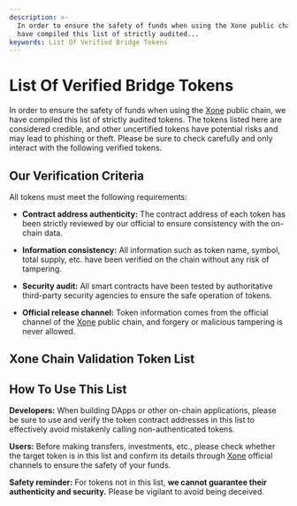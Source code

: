 ```yaml
---
description: >-
  In order to ensure the safety of funds when using the Xone public chain, we
  have compiled this list of strictly audited...
keywords: List Of Verified Bridge Tokens
---
```


# List Of Verified Bridge Tokens

In order to ensure the safety of funds when using the [Xone](https://xone.org/) public chain, we have compiled this list of strictly audited tokens. The tokens listed here are considered credible, and other uncertified tokens have potential risks and may lead to phishing or theft. Please be sure to check carefully and only interact with the following verified tokens.

## Our Verification Criteria

All tokens must meet the following requirements:

- **Contract address authenticity:** The contract address of each token has been strictly reviewed by our official to ensure consistency with the on-chain data.

- **Information consistency:** All information such as token name, symbol, total supply, etc. have been verified on the chain without any risk of tampering.

- **Security audit:** All smart contracts have been tested by authoritative third-party security agencies to ensure the safe operation of tokens.

- **Official release channel:** Token information comes from the official channel of the [Xone](https://xone.org/) public chain, and forgery or malicious tampering is never allowed.

## Xone Chain Validation Token List

<ValidationTokenList />

## How To Use This List

**Developers:** When building DApps or other on-chain applications, please be sure to use and verify the token contract addresses in this list to effectively avoid mistakenly calling non-authenticated tokens.

**Users:** Before making transfers, investments, etc., please check whether the target token is in this list and confirm its details through [Xone](https://xone.org/) official channels to ensure the safety of your funds.

**Safety reminder:** For tokens not in this list, **we cannot guarantee their authenticity and security.** Please be vigilant to avoid being deceived.

<ContactInfo />
